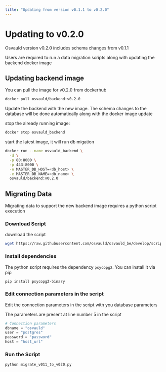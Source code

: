 ```yaml
---
title: "Updating from version v0.1.1 to v0.2.0"
---
```


# Updating to v0.2.0

Osvauld version v0.2.0 includes schema changes from v0.1.1 

Users are required to run a data migration scripts along with updating the backend docker image

## Updating backend image
You can pull the image for v0.2.0 from dockerhub

```bash
docker pull osvauld/backend:v0.2.0
```

Update the backend with the new image. The schema changes to the database will be done automatically along with the docker image update

stop the already running image:
```bash
docker stop osvauld_backend
```
start the latest image, it will run db migation
```bash
docker run --name osvauld_backend \
  -d \
  -p 80:8000 \
  -p 443:8000 \
  -e MASTER_DB_HOST=<db_host> \
  -e MASTER_DB_NAME=<db_name> \
  osvauld/backend:v0.2.0
```


## Migrating Data 

Migrating data to support the new backend image requires a python script execution

### Download Script
download the script
```bash
wget https://raw.githubusercontent.com/osvauld/osvauld_be/develop/scripts/migrate_v011_to_v020.py
```

### Install dependencies

The python script requires the dependency `psycopg2`. You can install it via pip

```bash
pip install psycopg2-binary
```

### Edit connection parameters in the script

Edit the connection parameters in the script with you database parameters

The parameters are present at line number 5 in the script

```python
# Connection parameters
dbname = "osvauld"
user = "postgres"
password = "password"
host = "host_url"
```

### Run the Script

```bash
python migrate_v011_to_v020.py
```
